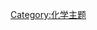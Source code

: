 {{Portal:化学/化学图片/Layout
  |image=M Faraday Lab H Moore.jpg
  |caption=麥可·法拉第的化学实验室
  |text=[[麥可·法拉第|麥可·法拉第]](1791-1867)－[[英国|英国]]著名的[[化学家|化学家]]和[[物理学家|物理学家]]，图片是他的实验室。
  |credit=
  |link=麥可·法拉第
}}

[[Category:化学主题|Category:化学主题]]
